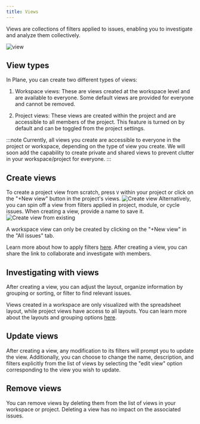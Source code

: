 ```yaml
---
title: Views
---
```


Views are collections of filters applied to issues, enabling you to investigate and analyze them collectively.

![view](/img/views/views-overview.png)
## View types

In Plane, you can create two different types of views:

1. Workspace views: These are views created at the workspace level and are available to everyone. Some default views are provided for everyone and cannot be removed.

2. Project views: These views are created within the project and are accessible to all members of the project. This feature is turned on by default and can be toggled from the project settings.

:::note 
Currently, all views you create are accessible to everyone in the project or workspace, depending on the type of view you create. We will soon add the capability to create private and shared views to prevent clutter in your workspace/project for everyone.
:::

## Create views

To create a project view from scratch, press `V` within your project or click on the "+New view" button in the project's views. 
![Create view](/img/views/create-view-modal.png)
Alternatively, you can spin off a view from filters applied in project, module, or cycle issues. When creating a view, provide a name to save it.
![Create view from existing](/img/views/view-create-from-existing.png)

A workspace view can only be created by clicking on the "+New view" in the "All issues" tab.


Learn more about how to apply filters [here](/core-concepts/issues/overview#filter-issues). After creating a view, you can share the link to collaborate and investigate with members.

## Investigating with views

After creating a view, you can adjust the layout, organize information by grouping or sorting, or filter to find relevant issues.

Views created in a workspace are only visualized with the spreadsheet layout, while project views have access to all layouts. You can learn more about the layouts and grouping options [here](/core-concepts/issues/overview#layouts).

## Update views

After creating a view, any modification to its filters will prompt you to update the view. Additionally, you can choose to change the name, description, and filters explicitly from the list of views by selecting the "edit view" option corresponding to the view you wish to update.

## Remove views

You can remove views by deleting them from the list of views in your workspace or project. Deleting a view has no impact on the associated issues.